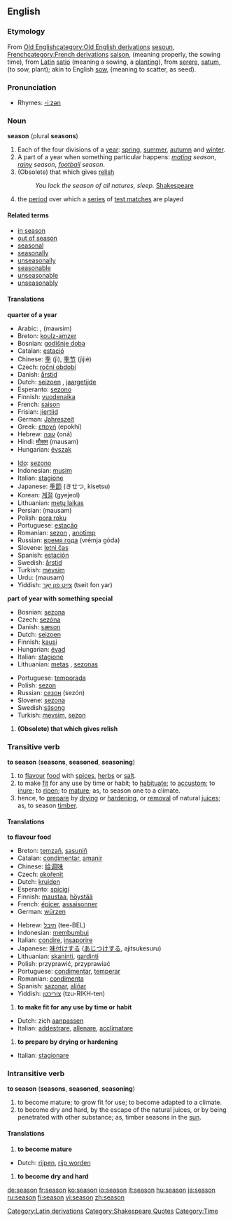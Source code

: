 ==English==

===Etymology===
From [[w:Old English language|Old English]][[category:Old English derivations]] [[sesoun]], [[w:French language|French]][[category:French derivations]] [[saison]], (meaning properly, the sowing time), from [[w:Latin|Latin]][[Category:Latin derivations]] [[satio]] (meaning a sowing, a [[plant]]ing), from [[serere]], [[satum]], (to sow, plant); akin to English [[sow]], (meaning to scatter, as seed). 

===Pronunciation===
*Rhymes: [[Rhymes:English:-iːzən|-iːzən]]

===Noun===
'''season''' (plural '''seasons''')

#<!--DefA-->Each of the four divisions of a [[year]]: [[spring]], [[summer]], [[autumn]] and [[winter]].
#<!--DefB-->A part of a year when something particular happens: ''[[mating]] season'', ''[[rainy]] season'', ''[[football]] season''.
#<!--DefC-->(Obsolete) that which gives [[relish]]
#:''You lack the season of all natures, sleep.'' [[w:Shakespeare|Shakespeare]][[Category:Shakespeare Quotes]]
#{{cricket}} the [[period]] over which a [[series]] of [[test match]]es are played

====Related terms====
*[[in season]]
*[[out of season]]
*[[seasonal]]
*[[seasonally]]
*[[unseasonally]]
*[[seasonable]]
*[[unseasonable]]
*[[unseasonably]]

====Translations====
<!--DefA-->'''quarter of a year'''
{{top}}
*Arabic: {{ARchar|[[فصل]]}} {{IPAchar|(faʂl)}}, {{ARchar|[[موسم|مَوْسِم]]}} (mawsim)
*Breton: [[koulz-amzer]] {{m}}
*Bosnian: [[godišnje doba]] {{n}}
*Catalan: [[estació]] {{f}}
*Chinese: [[季]] (jì), [[季节]] (jìjié)
*Czech: [[roční období]] {{n}}
*Danish: [[årstid]]
*Dutch: [[seizoen]] {{n}}, [[jaargetijde]] {{f}}
*Esperanto: [[sezono]]
*Finnish: [[vuodenaika]]
*French: [[saison]] {{f}}
*Frisian: [[jiertiid]]
*German: [[Jahreszeit]] {{f}}
*Greek: [[εποχή]] (epokhí) {{f}}
*Hebrew: [[עונה]] (oná) {{f}}
*Hindi: [[मौसम]] (mausam) {{m}}
*Hungarian: [[évszak]]
{{mid}}
*[[Ido]]: [[sezono]]
*Indonesian: [[musim]]
*Italian: [[stagione]] {{f}}
*Japanese: [[季節]] (きせつ, kisetsu)
*Korean: [[계절]] (gyejeol)
*Lithuanian: [[metų laikas]] {{m}}
*Persian: {{FAchar|[[موسم]]}} (mausam)
*Polish: [[pora roku]] {{f}}
*Portuguese: [[estação]] {{f}}
*Romanian: [[sezon]] {{n}}, [[anotimp]] {{n}}
*Russian: [[время года]] (vrémja góda) {{n}}
*Slovene: [[letni čas]] {{m}}
*Spanish: [[estación]] {{f}}
*Swedish: [[årstid]] {{c}}
*Turkish: [[mevsim]]
*Urdu: {{URchar|[[موسم]]}} (mausam) {{m}}
*Yiddish: [[צײַט פון יאָר]] (tseit fon yar)
{{bottom}}

<!--DefB-->'''part of year with something special'''
{{top}}
*Bosnian: [[sezona]] {{f}}
*Czech: [[sezóna]] {{f}}
*Danish: [[sæson]]
*Dutch: [[seizoen]] {{n}}
*Finnish: [[kausi]]
*Hungarian: [[évad]]
*Italian: [[stagione]] {{f}}
*Lithuanian: [[metas]] {{m}}, [[sezonas]] {{m}}
{{mid}}
*Portuguese: [[temporada]] {{f}}
*Polish: [[sezon]] {{m}}
*Russian: [[сезон]] (sezón) {{m}}
*Slovene: [[sezona]] {{f}}
*Swedish:[[säsong]] {{c}} 
*Turkish: [[mevsim]], [[sezon]]
{{bottom}}

#<!--DefC-->'''(Obsolete) that which gives relish'''
{{top}}
{{mid}}
{{bottom}}

===Transitive verb===
'''to season''' ('''seasons''', '''seasoned''', '''seasoning''')

#<!--DefD--> to [[flavour]] [[food]] with [[spice]]s, [[herb]]s or [[salt]].
#<!--DefE--> to make [[fit]] for any use by time or habit; to [[habituate]]; to [[accustom]]; to [[inure]]; to [[ripen]]; to [[mature]]; as, to season one to a climate. 
#<!--DefH-->hence, to [[prepare]] by [[dry]]ing or [[harden]]ing, or [[removal]] of natural [[juice]]s; as, to season [[timber]]. 

====Translations====
<!--DefD-->'''to flavour food'''
{{top}}
*Breton: [[temzañ]], [[sasuniñ]]
*Catalan: [[condimentar]], [[amanir]]
*Chinese: [[给]][[调味]]
*Czech: [[okořenit]]
*Dutch: [[kruiden]]
*Esperanto: [[spicigi]]
*Finnish: [[maustaa]], [[höystää]]
*French: [[épicer]], [[assaisonner]]
*German: [[würzen]]
{{mid}}
*Hebrew: [[תיבל]] (tee-BEL)
*Indonesian: [[bumbu|membumbui]]
*Italian: [[condire]], [[insaporire]]
*Japanese: [[味付けする]] ([[あじつけする]], ajitsukesuru)
*Lithuanian: [[skaninti]], [[gardinti]]
*Polish: przyprawić, przyprawiać
*Portuguese: [[condimentar]], [[temperar]]
*Romanian: [[condimenta]]
*Spanish: [[sazonar]], [[aliñar]]
*Yiddish: [[צוריכטן]] (tzu-RIKH-ten)
{{bottom}}

#<!--DefE--> '''to make fit for any use by time or habit'''
{{top}}
*Dutch: zich [[aanpassen]]
*Italian: [[addestrare]], [[allenare]], [[acclimatare]]
{{mid}}
{{bottom}}

#<!--DefH--> '''to prepare by drying or hardening'''
{{top}}
*Italian: [[stagionare]]
{{mid}}
{{bottom}}

===Intransitive verb===
'''to season''' ('''seasons''', '''seasoned''', '''seasoning''')
#<!--DefF--> to become mature; to grow fit for use; to become adapted to a climate. 
#<!--DefG--> to become dry and hard, by the escape of the natural juices, or by being penetrated with other substance; as, timber seasons in the [[sun]]. 

====Translations====
#<!--DefF--> '''to become mature'''
{{top}}
*Dutch: [[rijpen]], [[rijp worden]]
{{mid}}
{{bottom}}

#<!--DefG--> '''to become dry and hard'''
{{top}}
{{mid}}
{{bottom}}

[[Category:Time]]

[[de:season]]
[[fr:season]]
[[ko:season]]
[[io:season]]
[[it:season]]
[[hu:season]]
[[ja:season]]
[[ru:season]]
[[fi:season]]
[[vi:season]]
[[zh:season]]